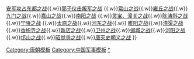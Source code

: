 {{Campaign
|name = [[安史之乱]]
|raw_name = Campaignbox 安史之乱战役
|battles = [[荥阳之战 (755年)|荥阳之战]]{{.w}}[[安军攻占东都之战]]{{.w}}[[郭子仪击叛军之战]]  {{.w}}[[常山之战]]{{.w}}[[雍丘之战]]{{.w}}[[九门之战]]{{.w}}[[嘉山之战]]{{.w}}[[南陽之戰 (唐朝)|南阳之战]] {{.w}}[[靈寶、潼關之戰|灵宝、潼关之战]]{{.w}}[[陈涛斜之战]]{{.w}}[[宁陵之战]] {{.w}}[[太原之战]]{{.w}}[[河东之战]]{{.w}} [[睢阳之战]]{{.w}}[[清渠之战]]{{.w}}[[香积寺之战]]{{.w}}[[新店之战]]{{.w}}[[卫州之战]]{{.w}}[[邺城之战]]{{.w}}[[河阳之战]]{{.w}}[[邙山之战 (唐朝)|邙山之战]]{{.w}}[[昭觉寺之战]]{{.w}}[[唐灭史朝义之战]]
}}<noinclude>

<noinclude>[[Category:唐朝模板]]
[[Category:中国军事模板]]
[[Category:安史之乱战役|*]]
</noinclude>